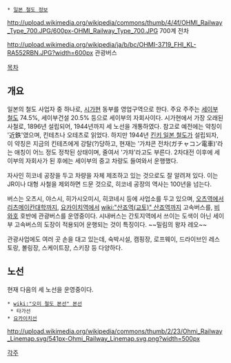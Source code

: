 {{{+1 近江鉄道 / Ohmi Railway }}}
 * [[일본 철도 정보]]
http://upload.wikimedia.org/wikipedia/commons/thumb/4/4f/OHMI_Railway_Type_700.JPG/600px-OHMI_Railway_Type_700.JPG
700계 전차

http://upload.wikimedia.org/wikipedia/ja/b/bc/OHMI-3719_FHI_KL-RA552RBN.JPG?width=600px
관광버스

[[목차]]
== 개요 ==
일본의 철도 사업자 중 하나로,  [[시가]]현 동부를 영업구역으로 한다. 주요 주주는 [[세이부 철도]] 74.5%, 세이부건설 20.5% 등으로 세이부의 자회사이다. 시가현에서 가장 오래된 사철로, 1896년 설립되어, 1944년까지 세 노선을 개통하였다. 참고로 예전에는 약칭이 '近鉄'였으며, 킨테츠나 오테츠로 읽었다. 하지만 1944년 [[킨키 일본 철도]]가 설립되자, 이 약칭은 지금의 킨테츠에게 강탈(?)당하고, 현재는 '가챠콘 전차(ガチャコン電車)'라는 애칭이 어느 정도 정착된 상태이며, 줄여서 '가챠'라고도 부른다. 2차대전 이후에 세이부의 자회사가 된 후에는 세이부의 중고 차량도 들여와서 운행했다.

자사인 히코네 공장을 두고 차량을 자체 제조하고 있는 것으로도 잘 알려져 있다. 이는 JR이나 대형 사철을 제외하면 드문 것으로, 히코네 공장의 역사는 100년을 넘는다.

버스는 오츠시, 야스시, 히가시오미시, 히코네시 등에 사업소를 두고 있으며, [[오츠역]]에서 [[리츠메이칸대학]]까지, [[요카이치역]]에서 [[wiki:"산죠역(교토)" 산죠역]]까지 고속버스를, [[비와호]] 호반에 관광버스를 운영중이다. 시내버스는 간토지역에서 쓰이는 도색이 아닌 세이부 고속버스의 도장이 적용되어 운행되는 것이 특징이다. ~~밀림의 왕자 레오~~

관광사업에도 여러 곳 손을 대고 있는데, 숙박시설, 캠핑장, 로프웨이, 드라이브인 레스토랑, 볼링장, 스케이트장, 스키장 등 다양하다.

== 노선 ==
현재 다음의 세 노선을 운영중이다.

 * [[wiki:"오미 철도 본선" 본선]]
  * 타가선
 * [[요카이치선]]

http://upload.wikimedia.org/wikipedia/commons/thumb/2/23/Ohmi_Railway_Linemap.svg/541px-Ohmi_Railway_Linemap.svg.png?width=500px

[[각주]]
